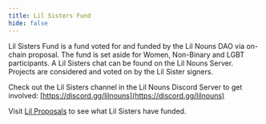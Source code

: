 ```yaml
---
title: Lil Sisters Fund
hide: false
---
```


Lil Sisters Fund is a fund voted for and funded by the Lil Nouns DAO via on-chain proposal. The fund is set aside for Women, Non-Binary and LGBT participants. A Lil Sisters chat can be found on the Lil Nouns Server. Projects are considered and voted on by the Lil Sister signers.&#x20;

Check out the Lil Sisters channel in the Lil Nouns Discord Server to get involved: [https://discord.gg/lilnouns](https://discord.gg/lilnouns)

Visit [Lil Proposals](https://lilproposals.notion.site/Lil-Proposals-5290faa7a14a444c8e8a96db0d41d2a9 "") to see what Lil Sisters have funded.
